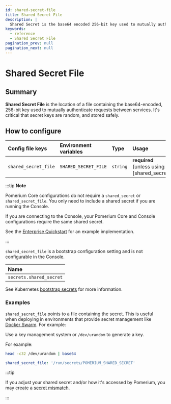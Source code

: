 ```yaml
---
id: shared-secret-file
title: Shared Secret File
description: |
  Shared Secret is the base64 encoded 256-bit key used to mutually authenticate requests between services.
keywords:
  - reference
  - Shared Secret File
pagination_prev: null
pagination_next: null
---
```



# Shared Secret File

## Summary

**Shared Secret File** is the location of a file containing the base64-encoded, 256-bit key used to mutually authenticate requests between services. It's critical that secret keys are random, and stored safely.

## How to configure

<Tabs>
<TabItem value="Core" label="Core">

| **Config file keys** | **Environment variables** | **Type** | **Usage**                                   |
| :------------------- | :------------------------ | :------- | :------------------------------------------ |
| `shared_secret_file` | `SHARED_SECRET_FILE`      | `string` | **required** (unless using [shared_secret]) |

:::tip **Note**

Pomerium Core configurations do not require a `shared_secret` or `shared_secret_file`. You only need to include a shared secret if you are running the Console.

If you are connecting to the Console, your Pomerium Core and Console configurations require the same shared secret.

See the [Enterprise Quickstart](/docs/deploy/enterprise/quickstart) for an example implementation.

:::

</TabItem>
<TabItem value="Enterprise" label="Enterprise">

`shared_secret_file` is a bootstrap configuration setting and is not configurable in the Console.

</TabItem>
<TabItem value="Kubernetes" label="Kubernetes">

| **Name**                |
| :---------------------- |
| `secrets.shared_secret` |

See Kubernetes [bootstrap secrets](/docs/deploy/k8s/reference#spec) for more information.

</TabItem>
</Tabs>

### Examples

`shared_secret_file` points to a file containing the secret. This is useful when deploying in environments that provide secret management like [Docker Swarm](https://docs.docker.com/engine/swarm/secrets/). For example:

Use a key management system or `/dev/urandom` to generate a key.

For example:

```sh
head -c32 /dev/urandom | base64
```

```yaml
shared_secret_file: '/run/secrets/POMERIUM_SHARED_SECRET'
```

:::tip

If you adjust your shared secret and/or how it's accessed by Pomerium, you may create a [secret mismatch](/docs/internals/troubleshooting#shared-secret-mismatch).

:::
